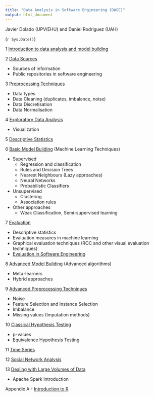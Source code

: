 ```yaml
---
title: "Data Analysis in Software Engineering (DASE)"
output: html_document
---
```


Javier Dolado (UPV/EHU) and Daniel Rodriguez (UAH)

(`r Sys.Date()`)


1 [Introduction to data analysis and model building](./sections/intro.html)

2 [Data Sources](./sections/dataSources.html)

   - Sources of information
   - Public repositories in software engineering
   
3 [Preprocessing Techniques](./sections/basicPreprocessing.html)

   + Data types
   + Data Cleaning (duplicates, imbalance, noise)
   + Data Discretisation
   + Data Normalisation
   
4 [Exploratory Data Analysis](./sections/exploratoryDataAnalysis.html)

   + Visualization
   
5 [Descriptive Statistics](./sections/descriptiveStatistics.html)

6 [Basic Model Building](./sections/basicModelBuilding.html) (Machine Learning Techniques)

   + Supervised
      + Regression and classification
      + Rules and Decision Trees
      + Nearest Neighbours (Lazy approaches)
      + Neural Networks
      + Probabilistic Classifiers
      
   + Unsupervised
      + Clustering
      + Association rules
      
   + Other approaches
      + Weak Classification, Semi-supervised learning
   
7 [Evaluation](./sections/evaluation.html)

   - Descriptive statistics
   - Evaluation measures in machine learning
   - Graphical evaluation techniques (ROC and other visual evaluation techniques)
   - [Evaluation in Software Engineering](./sections/evaluationInSoftEng.html)
   
8 [Advanced Model Building](./sections/advancedModelBuilding.html) (Advanced algorithms)

  - Meta-learners
  - Hybrid approaches
    
9 [Advanced Preprocessing Techniques](./sections/advancedPreprocessingTechniques.html)

   + Noise
   + Feature Selection and Instance Selection
   + Imbalance
   + Missing values (Imputation methods)

10 [Classical Hypothesis Testing](./sections/classicalHypothesisTesting)

   + p-values
   + Equivalence Hypothesis Testing
   
11 [Time Series](./sections/timeSeries.html)

12 [Social Network Analysis](./sections/SNAinSE.html)

13 [Dealing with Large Volumes of Data](./sections/bigData.html)

   + Apache Spark Introduction

Appendix A - [Introduction to R](./sections/rIntro.html)
